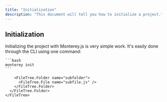 ```yaml
---
title: "Initialization"
description: "This document will tell you how to initialize a project."
---
```



## Initialization

<Steps>
  <Step title="Initializing">
    Initializing the project with Monterey.js is very simple work. It's easily done through the CLI using one command:

    ```bash
    monterey init
    ```
  </Step>

  <Step title="Finished result">
    <FileTree>
      <FileTree.Folder name="project" defaultOpen>
        <FileTree.File name="file.js" />

        <FileTree.Folder name="subfolder">
          <FileTree.File name="subfile.js" />
        </FileTree.Folder>
      </FileTree.Folder>
    </FileTree>
  </Step>
</Steps>

##